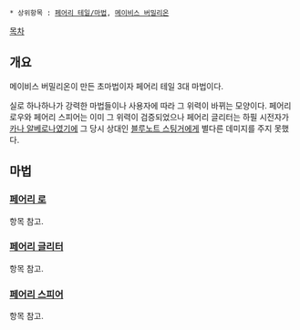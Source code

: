  * 상위항목 : [[페어리 테일/마법]], [[메이비스 버밀리온]]

[[목차]]

== 개요 ==
메이비스 버밀리온이 만든 초마법이자 페어리 테일 3대 마법이다.

실로 하나하나가 강력한 마법들이나 사용자에 따라 그 위력이 바뀌는 모양이다. 페어리 로우와 페어리 스피어는 이미 그 위력이 검증되었으나 페어리 글리터는 하필 시전자가 [[카나 알베로나]]였기에 그 당시 상대인 [[블루노트 스팅거]]에게 별다른 데미지를 주지 못했다.

== 마법 ==
=== [[페어리 로]] ===
항목 참고.

=== [[페어리 글리터]] ===
항목 참고.

=== [[페어리 스피어]] ===
항목 참고.
